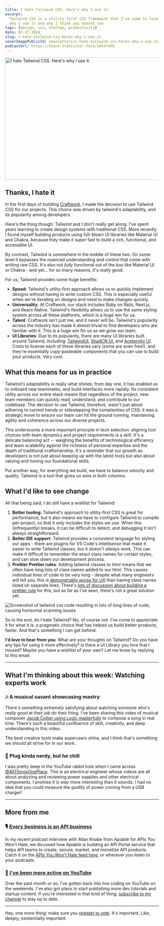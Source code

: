 ```yaml
---
title: I hate Tailwind CSS. Here's why I use it.
excerpt:
  Tailwind CSS is a utility-first CSS framework that I've come to love. Here's
  why I use it and why I think you should too.
tags: [design, css, startup, productivity]
date: 02-27-2024
slug: i-hate-tailwind-css-heres-why-i-use-it
coverImagePublicId: newsletters/i-hate-tailwind-css-heres-why-i-use-it/cover
podcastUrl: https://share.transistor.fm/e/14547439
---
```


<Image
  publicId="newsletters/i-hate-tailwind-css-heres-why-i-use-it/cover"
  alt="I hate Tailwind CSS. Here's why I use it."
  width="800"
  height="400"
  layout="responsive"
/>

## Thanks, I hate it

In the first days of building [Craftwork](https://craftwork.com), I made the decision to use Tailwind CSS for our projects. This choice was driven by tailwind's adaptability, and its popularity among developers.

Here's the thing though: Tailwind and I don't really get along. I've spent years learning to create design systems with traditional CSS. More recently I found myself building products using full-blown UI libraries like Material UI and Chakra, because they make it _super_ fast to build a rich, functional, and accessible UI.

By contrast, Tailwind is somewhere in the middle of these two. On some level it bypasses the nuanced understanding and control that come with writing raw CSS. It's also not _fully_ functional out of the box like Material UI or Chakra - and yet... for so many reasons, it's _really_ good.

For us, Tailwind provides some huge benefits:

- **Speed**: Tailwind's utility-first approach allows us to quickly implement designs without having to write custom CSS. This is especially useful when we're iterating on designs and need to make changes quickly.
- **Universality**: At Craftwork, our stack includes Ruby on Rails, Next.js, and React-Native. Tailwind's flexibility allows us to use the same styling system across all these platforms, which is a huge win for us.
- **Talent**: Craftwork isn't just me, and it never will be. Tailwind's popularity across the industry has made it almost trivial to find developers who are familiar with it. This is a huge win for us as we grow our team.
- **UI Libraries**: Due to its popularity, there _are_ many UI libraries built around Tailwind, including: [TailwindUI](https://tailwindui.com), [ShadCN UI](https://ui.shadcn.com/), and [Aceternity UI](https://ui.aceternity.com/components). Costs to license each of these libraries vary (some are even free!), and they're essentially copy-pasteable components that you can use to build your products. Very cool.

## What this means for us in practice

Tailwind's adaptability is really what shines; from day one, it has enabled us to onboard new teammates, and build interfaces more rapidly. Its consistent utility across our entire stack means that regardless of the project, new team members can quickly read, understand, and contribute to our codebase. The decision to use Tailwind, therefore, wasn't just about adhering to current trends or sidestepping the complexities of CSS; it was a strategic move to ensure our team can hit the ground running, maintaining agility and coherence across our diverse projects.

This underscores a more important principle in tech selection: aligning tool choices with team dynamics and project requirements is a skill. It's a delicate balancing act -- weighing the benefits of technological efficiency and team scalability against the richness of personal expertise and the depth of traditional craftsmanship. It's a reminder that our growth as developers is not just about keeping up with the latest tools but also about valuing and honing our foundational skills.

Put another way, for everything we build, we have to balance velocity and quality. Tailwind is a tool that gives us wins in both columns.

## What I'd like to see change

All that being said, I do still have a wishlist for Tailwind:

1. **Better tooling**: Tailwind's approach to utility-first CSS is great for performance, but it also means we have to configure Tailwind to compile per-project, so that it only includes the styles we use. When this (infrequently) breaks, it can be difficult to detect, and debugging it isn't always straightforward.
2. **Better IDE support**: Tailwind provides a consistent language for styling our apps - there are plugins for VS Code's Intellisense that make it easier to write Tailwind classes, but it doesn't _always_ work. This can make it difficult to remember the exact class names for certain styles, and can slow down our development process.
3. **Prettier Prettier rules**: Adding tailwind classes to html means that we often have long lists of class names added to our html. This causes individual lines of code to be very long - despite what many engineers will tell you, this is [demonstrably worse for UX](https://www.nngroup.com/articles/f-shaped-pattern-reading-web-content/) than having class names listed on separate lines. There's [lots of discussion about building a prettier rule](https://github.com/tailwindlabs/tailwindcss/discussions?discussions_q=multiple+lines) for this, but as far as I've seen, there's not a great solution yet.

<Image
  publicId="newsletters/i-hate-tailwind-css-heres-why-i-use-it/horizontal-scan"
  alt="Screenshot of tailwind css code resulting in lots of long lines of code, causing horizontal scanning issues"
  caption="Like it or not, a horizontal list of classes is more taxing than a vertical list would be."
/>


So in the end, do I hate Tailwind? No, of course not. I've come to appreciate it for what it is: a pragmatic choice that has helped us build better products, faster. And that's something I can get behind.

**I'd love to hear from you**. What are your thoughts on Tailwind? Do you have any tips for using it more effectively? Is there a UI Library you love that I missed?  Maybe you have a wishlist of your own? Let me know by replying to this email.

---

## What I'm thinking about this week: Watching experts work

### 🎶 A musical savant showcasing mastry

There's something extremely satisfying about watching someone who's really good at their job do their thing. I've been sharing this video of musical composer [Jacob Collier using Logic masterfully](https://www.youtube.com/watch?v=tVHyuhsAles) to compose a song in real time. There's such a beautiful confluence of skill, creativity, and deep understanding in this video.

The best creative tools make superusers shine, and I think that's something we should all strive for in our work.

### 🔌 Plug kinda nerdy, but he chill

I was pretty deep in the YouTube rabbit hole when I came across [@AllThingsOnePlace](https://www.youtube.com/watch?v=-JkUcrlDtZ0). This is an electrical engineer whose videos are all about analyzing and reviewing power supplies and other electrical components. I promise it is _way_ more interesting than it sounds. I had no idea that you could measure the _quality_ of power coming from a USB charger!

---

## More from me

### 🎙️ [Every business is an API business](https://apisyouwonthate.com/podcast/allan-knabe-apiable-api-portal/)

In my recent podcast interview with Allan Knabe from Apiable for APIs You Won't Hate, we dicussed how Apiable is building an API Portal service that helps API teams to create, secure, market, and monetize API products. Catch it on the [APIs You Won't Hate feed here](](https://apisyouwonthate.com/podcast/allan-knabe-apiable-api-portal/)), or wherever you listen to your podcasts.

### 🎥 [I've been more active on YouTube](https://youtube.com/@mikebifulco?sub_confirmation=1)

Over the past month or so, I've gotten back into live coding on YouTube on the weekends. I've also got plans to start publishing more dev tutorials and startup content. If you're interested in that kind of thing, [subscribe to my channel](https://youtube.com/@mikebifulco?sub_confirmation=1) to stay up to date.


---

Hey, one more thing: make sure you [register to vote](https://vote.org). It's important. Like, deeply, existentially important.
